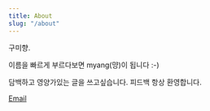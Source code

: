 ```yaml
---
title: About
slug: "/about"
---
```


구미향.

이름을 빠르게 부르다보면 myang(먕)이 됩니다 :-)

담백하고 영양가있는 글을 쓰고싶습니다. 피드백 항상 환영합니다.

[Email](mailto:kmh4503@gmail.com)